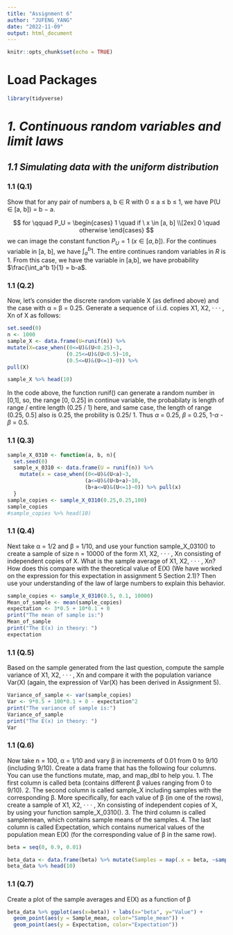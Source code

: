 ---
title: "Assignment 6"
author: "JUFENG_YANG"
date: "2022-11-09"
output: html_document
---

```{r setup, include=FALSE}
knitr::opts_chunk$set(echo = TRUE)
```

# Load Packages
```{R}
library(tidyverse)

```

# ***1. Continuous random variables and limit laws***

## ***1.1 Simulating data with the uniform distribution***

### **1.1 (Q.1)**
Show that for any pair of numbers a, b ∈ R with 0 ≤ a ≤ b ≤ 1, we have P(U ∈ [a, b]) = b − a.

$$
for \qquad P_U = 
\begin{cases} 
1 \quad if \ x \in [a, b] \\[2ex]
0 \quad otherwise
\end{cases}
$$ 
we can image the constant function $P_U = 1 \ (x \in [a, b])$. For the continues variable in [a, b], we have $\int_a^b 1$. The entire continues random variables in $R$ is 1.
From this case, we have the variable in [a,b], we have probability $\frac{\int_a^b 1}{1} = b-a$.



### **1.1 (Q.2)**
Now, let’s consider the discrete random variable X (as defined above) and the case with α = β = 0.25. Generate a sequence of i.i.d. copies X1, X2, · · · , Xn of X as follows:
```{R}
set.seed(0)
n <- 1000
sample_X <- data.frame(U=runif(n)) %>%
mutate(X=case_when((0<=U)&(U<0.25)~3,
                   (0.25<=U)&(U<0.5)~10,
                   (0.5<=U)&(U<=1)~0)) %>%
pull(X)

sample_X %>% head(10)
```
In the code above, the function runif() can generate a random number in [0,1], so, the range [0, 0.25] in continue variable, the probabilaty is length of range / entire length (0.25 / 1) here, and same case, the length of range (0.25, 0.5] also is 0.25, the probility is 0.25/ 1. Thus $\alpha$ = 0.25, $\beta$ = 0.25, 1-$\alpha$ - $\beta$ = 0.5. 

### **1.1 (Q.3)**
```{R}
sample_X_0310 <- function(a, b, n){
  set.seed(0)
  sample_x_0310 <- data.frame(U = runif(n)) %>% 
    mutate(x = case_when((0<=U)&(U<a)~3,
                         (a<=U)&(U<b+a)~10,
                         (b+a<=U)&(U<=1)~0)) %>% pull(x)
  }
sample_copies <- sample_X_0310(0.25,0.25,100)
sample_copies
#sample_copies %>% head(10)
```

### **1.1 (Q.4)**
Next take α = 1/2 and β = 1/10, and use your function sample_X_0310() to create a sample of size
n = 10000 of the form X1, X2, · · · , Xn consisting of independent copies of X. What is the sample average
of X1, X2, · · · , Xn? How does this compare with the theoretical value of E(X) (We have worked on the
expression for this expectation in assignment 5 Section 2.1)? Then use your understanding of the law of large
numbers to explain this behavior.
```{R}
sample_copies <- sample_X_0310(0.5, 0.1, 10000)
Mean_of_sample <- mean(sample_copies)
expectation <- 3*0.5 + 10*0.1 + 0
print("The mean of sample is:")
Mean_of_sample
print("The E(x) in theory: ")
expectation

```

### **1.1 (Q.5)**
Based on the sample generated from the last question, compute the sample variance of X1, X2, · · · , Xn
and compare it with the population variance Var(X) (again, the expression of Var(X) has been derived in
Assignment 5).

```{R}
Variance_of_sample <- var(sample_copies)
Var <- 9*0.5 + 100*0.1 + 0 - expectation^2
print("The variance of sample is:")
Variance_of_sample
print("The E(x) in theory: ")
Var
```

### **1.1 (Q.6)**
Now take n = 100, α = 1/10 and vary β in increments of 0.01 from 0 to 9/10 (including 9/10). Create a data
frame that has the following four columns. You can use the functions mutate, map, and map_dbl to help you.
1. The first column is called beta (contains different β values ranging from 0 to 9/10).
2. The second column is called sample_X including samples with the corresponding β. More specifically,
for each value of β (in one of the rows), create a sample of X1, X2, · · · , Xn consisting of independent
copies of X, by using your function sample_X_0310().
3. The third column is called samplemean, which contains sample means of the samples.
4. The last column is called Expectation, which contains numerical values of the population mean E(X)
(for the corresponding value of β in the same row).

```{R}
beta = seq(0, 0.9, 0.01)

beta_data <- data.frame(beta) %>% mutate(Samples = map(.x = beta, ~sample_X_0310(0.1, .x, 100))) %>% mutate(Sample_mean = map_dbl(Samples, mean)) %>% mutate(Expectation = map_dbl(.x = beta, ~(0.3 + .x*10)))
beta_data %>% head(10)
```

### **1.1 (Q.7)**
Create a plot of the sample averages and E(X) as a function of β
```{R}
beta_data %>% ggplot(aes(x=beta)) + labs(x="beta", y="Value") + 
  geom_point(aes(y = Sample_mean, color="Sample_mean")) + 
  geom_point(aes(y = Expectation, color="Expectation"))


```










